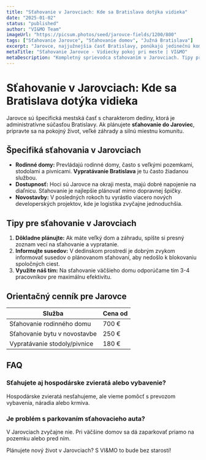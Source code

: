 ```yaml
---
title: "Sťahovanie v Jarovciach: Kde sa Bratislava dotýka vidieka"
date: "2025-01-02"
status: "published"
author: "VI&MO Team"
imageUrl: "https://picsum.photos/seed/jarovce-fields/1200/800"
tags: ["Sťahovanie Jarovce", "Sťahovanie domov", "Južná Bratislava"]
excerpt: "Jarovce, najjužnejšia časť Bratislavy, ponúkajú jedinečnú kombináciu vidieckeho pokoja a blízkosti mesta. Ako prebieha sťahovanie v tejto špecifickej lokalite?"
metaTitle: "Sťahovanie Jarovce - Vidiecky pokoj pri meste | VI&MO"
metaDescription: "Kompletný sprievodca sťahovaním v Jarovciach. Tipy pre sťahovanie rodinných domov, cenník a profesionálne služby od VI&MO."
---
```


# Sťahovanie v Jarovciach: Kde sa Bratislava dotýka vidieka

Jarovce sú špecifická mestská časť s charakterom dediny, ktorá je administratívne súčasťou Bratislavy. Ak plánujete **sťahovanie do Jaroviec**, pripravte sa na pokojný život, veľké záhrady a silnú miestnu komunitu.

## Špecifiká sťahovania v Jarovciach

- **Rodinné domy:** Prevládajú rodinné domy, často s veľkými pozemkami, stodolami a pivnicami. **Vypratávanie Bratislava** je tu často žiadanou službou.
- **Dostupnosť:** Hoci sú Jarovce na okraji mesta, majú dobré napojenie na diaľnicu. Sťahovanie je najlepšie plánovať mimo dopravnej špičky.
- **Novostavby:** V posledných rokoch tu vyrástlo viacero nových developerských projektov, kde je logistika zvyčajne jednoduchšia.

## Tipy pre sťahovanie v Jarovciach

1.  **Dôkladne plánujte:** Ak máte veľký dom a záhradu, spíšte si presný zoznam vecí na sťahovanie a vypratanie.
2.  **Informujte susedov:** V dedinskom prostredí je dobrým zvykom informovať susedov o plánovanom sťahovaní, aby nedošlo k blokovaniu spoločných ciest.
3.  **Využite náš tím:** Na sťahovanie väčšieho domu odporúčame tím 3-4 pracovníkov pre maximálnu efektivitu.

## Orientačný cenník pre Jarovce

| Služba                         | Cena od |
| ------------------------------ | ------- |
| Sťahovanie rodinného domu      | 700 €   |
| Sťahovanie bytu v novostavbe   | 250 €   |
| Vypratávanie stodoly/pivnice   | 180 €   |

## FAQ

### Sťahujete aj hospodárske zvieratá alebo vybavenie?

Hospodárske zvieratá nesťahujeme, ale vieme pomôcť s prevozom vybavenia, náradia alebo krmiva.

### Je problém s parkovaním sťahovacieho auta?

V Jarovciach zvyčajne nie. Pri väčšine domov sa dá zaparkovať priamo na pozemku alebo pred ním.

Plánujete nový život v Jarovciach? S VI&MO to bude bez starostí!
